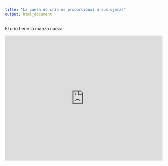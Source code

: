 ```yaml
---
title: "La caeza de crío es proporcional a sus ojeras"
output: html_document
---
```


El crío tiene la manza caeza:

<iframe height="400" width="100%" frameborder="no" src="https://pueblac.shinyapps.io/Cabezon/"> </iframe>
